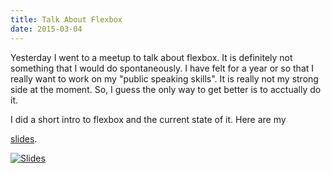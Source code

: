 ```yaml
---
title: Talk About Flexbox
date: 2015-03-04
---
```


Yesterday I went to a meetup to talk about flexbox. It is definitely not
something that I would do spontaneously. I have felt for a year or so that I
really want to work on my "public speaking skills". It is really not my strong
side at the moment. So, I guess the only way to get better is to acctually do
it.

I did a short intro to flexbox and the current state of it. Here are my

<a href="http://antonniklasson.github.io/talk-flexbox">slides</a>.

[![Slides](./flexbox-slides.png)](http://antonniklasson.github.io/talk-flexbox)
